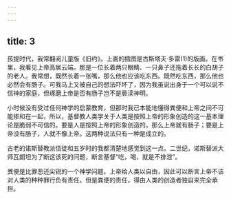 ```yaml
---
---
---
```

title: 3
---




孩提时代，我常翻阅儿童版《旧约》。上面的插图是古斯塔夫·多雷(1)的版画。在书里，我看见上帝高居云端。那是一位长着两只眼睛、一只鼻子还拖着长长的白胡子的老人。我常想，既然长着一张嘴，那么他也应该吃东西。既然吃东西，那么他也必然会有肠子。可我马上又被自己的想法吓坏了，因为我虽说出身于一个可以说不信神的家庭，但琢磨上帝是否有肠子岂不是亵渎神明。

小时候没有受过任何神学的启蒙教育，但那时我已本能地懂得粪便和上帝之间不可能掺和在一起，所以，基督教人类学关于人类是按照上帝的形象创造的这一基本理论是脆弱不可信的。要是人是按照上帝的形象创造的，那么上帝就有肠子；要是上帝没有肠子，人就不像上帝。这两种说法只有一种是成立的。

古老的诺斯替教派信徒和五岁时的我都清楚地感觉到这一点。二世纪，诺斯替派大师瓦朗坦为了断这该死的问题，断言基督“吃，喝，就是不排泄”。

粪便是比罪恶还尖锐的一个神学问题。上帝给人类以自由，因此可以断言上帝不该对人类的种种罪行负有责任。但是粪便的责任，得由人类的创造者独自来完全承担。